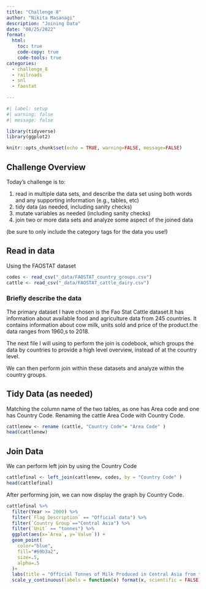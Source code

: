 ```yaml
---
title: "Challenge 8"
author: "Nikita Masanagi"
description: "Joining Data"
date: "08/25/2022"
format:
  html:
    toc: true
    code-copy: true
    code-tools: true
categories:
  - challenge_8
  - railroads
  - snl
  - faostat
 
---
```


```r
#| label: setup
#| warning: false
#| message: false

library(tidyverse)
library(ggplot2)

knitr::opts_chunk$set(echo = TRUE, warning=FALSE, message=FALSE)
```

## Challenge Overview

Today's challenge is to:

1)  read in multiple data sets, and describe the data set using both words and any supporting information (e.g., tables, etc)
2)  tidy data (as needed, including sanity checks)
3)  mutate variables as needed (including sanity checks)
4)  join two or more data sets and analyze some aspect of the joined data

(be sure to only include the category tags for the data you use!)

## Read in data

Using the FAOSTAT dataset

```r
codes <- read_csv("_data/FAOSTAT_country_groups.csv")
cattle <- read_csv("_data/FAOSTAT_cattle_dairy.csv")
```



### Briefly describe the data

The primary dataset I have chosen is the Fao Stat Cattle dataset.It has information about available food and agriculture data from 245 countries.
It contains information about cow milk, units sold and price of the product.the data ranges from 1960,s to 2018.

The next file I will using to perform the join is codebook, which groups the data by countries to provide a high level overview, instead of at the country level.

We can then perform join within these datasets and analyze within the country groups.


## Tidy Data (as needed)

Matching the column name of the two tables, as one has Area code and one has Country Code. Renaming the cattle Area Code with Country Code.

```r
cattlenew <- rename (cattle, "Country Code"= "Area Code" )
head(cattlenew)


```



## Join Data

We can perform left join by using the Country Code

```r
cattlefinal <- left_join(cattlenew, codes, by = "Country Code" )
head(cattlefinal)
```
After performing join, we can now display the graph by Country Code.

```r
cattlefinal %>%
  filter(Year >= 2000) %>%
  filter(`Flag Description` == "Official data") %>%
  filter(`Country Group`=="Central Asia") %>%
  filter(`Unit` == "tonnes") %>%
  ggplot(aes(x=`Area`, y=`Value`)) + 
  geom_point(
    color="blue",
    fill="#69b3a2",
    size=.5,
    alpha=.5
  )+
  labs(title = "Official Tonnes of Milk Produced in Central Asia from the Year 2000-2018", x="Country", y="Price of Milk") +
  scale_y_continuous(labels = function(x) format(x, scientific = FALSE)) 
```



